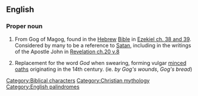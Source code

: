 {{see|gog}}
==English==
{{wikipedia}}

===Proper noun===
{{en-proper noun}}

# {{biblical}} From Gog of Magog, found in the [[Hebrew]] [[Bible]] in [http://en.wikisource.org/wiki/Bible_%28World_English%29/Ezekiel#Chapter_38 Ezekiel ch. 38 and 39]. Considered by many to be a reference to [[Satan]], including in the writings of the Apostle John in [http://en.wikisource.org/wiki/Bible_%28World_English%29/Revelation#Chapter_20 Revelation ch.20 v.8]
#{{historical}} Replacement for the word ''God'' when swearing, forming vulgar [[minced oath]]s originating in the 14th century. (ie. ''by Gog's wounds'', ''Gog's bread'')

[[Category:Biblical characters]]
[[Category:Christian mythology]]
[[Category:English palindromes]]